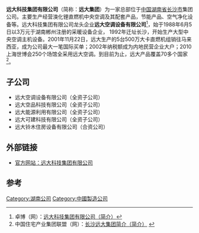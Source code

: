 {{Infobox company
| name             = 遠大科技集團
| logo             =
| caption          = 
| type             = 
| genre            = 
| fate             = 
| predecessor      = 
| successor        = 
| foundation       = 1988
| founder          = 
| defunct          = 
| location   = [[湖南省|湖南省]][[长沙市|长沙市]]
| location_country = {{CHN}}
| area_served      = 
| key_people       =
| industry = 重工業
| products = 空調<br />營造建設<br />能源設備
| services         = 能源規劃服務
| revenue          = 9億美金 (2007)<ref name="kpmg">{{cite journal|last=KPMG|title=Changsha Investment Environment Study|year=2008|url=http://www.kpmg.com/CN/en/IssuesAndInsights/ArticlesPublications/Documents/changsha_envir_study_2008_0806.pdf|journal=|access-date=2012-08-02|archive-date=2012-03-25|archive-url=https://web.archive.org/web/20120325144734/http://www.kpmg.com/CN/en/IssuesAndInsights/ArticlesPublications/Documents/changsha_envir_study_2008_0806.pdf|dead-url=no}}</ref>
| operating_income = 
| net_income       = 
| aum              = 
| assets           = 
| equity           = 
| owner            = 
| num_employees    = 
| parent           = 
| divisions        = 
| subsid           = 
| homepage         = http://www.broad.com
| footnotes        = 
| intl             = yes
}}
'''远大科技集团有限公司'''（简称：'''远大集团'''）为一家总部位于[[中华人民共和国|中国]][[湖南省|湖南省]][[长沙市|长沙市]]集团公司。主要生产经营溴化锂直燃机中央空调及其配套产品，节能产品、空气净化设备等。远大科技集团有限公司龙头企业'''远大空调设备有限公司'''<ref>卓博（网）：[http://www.jobcn.com/Person/Companycontent.jsp?ComId=110505106 远大科技集团有限公司（简介）]</ref>，始于1988年6月5日以3万元于湖南郴州注册的采暖设备企业， 1992年迁址长沙，开始生产大型中央空调主机设备。2001年11月22日，远大生产的5台500万大卡直燃机组销往马来西亚，成为公司最大一笔国际买单；2002年纳税额成为内地民营企业大户；2010上海世博会250个场馆全采用远大空调。到目前为止，远大产品覆盖70多个国家<ref>中国住宅产业集团联盟（网）：[http://www.chinahouse.info/old/CRECC/zzl/enterprise/changshayuanda.asp 长沙远大集团简介（简介）] {{webarchive|url=https://web.archive.org/web/20120411210452/http://www.chinahouse.info/old/CRECC/zzl/enterprise/changshayuanda.asp |date=2012-04-11 }}</ref>。

== 子公司 ==
* 远大空调设备有限公司（全资子公司）
* 远大空品科技有限公司（全资子公司）
* 远大能源利用有限公司（全资子公司）
* 远大可建科技有限公司（全资子公司）
* 远大铃木住房设备有限公司（合资公司）

== 外部链接 ==
* [http://www.broad.com 官方网站：远大科技集团有限公司] {{Wayback|url=http://www.broad.com/ |date=20200605065219 }}

==参考==
{{reflist}}

[[Category:湖南公司|Category:湖南公司]]
[[Category:中國製造公司|Category:中國製造公司]]